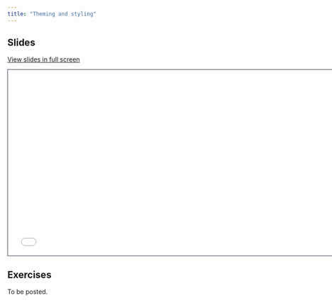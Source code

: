 ```yaml
---
title: "Theming and styling"
---
```


## Slides

[View slides in full screen](3-theming-styling.html)

```{=html}
<iframe class="slide-deck" src="3-theming-styling.html" height="420" width="747" style="border: 1px solid #2e3846;"></iframe>
```

## Exercises

To be posted.
